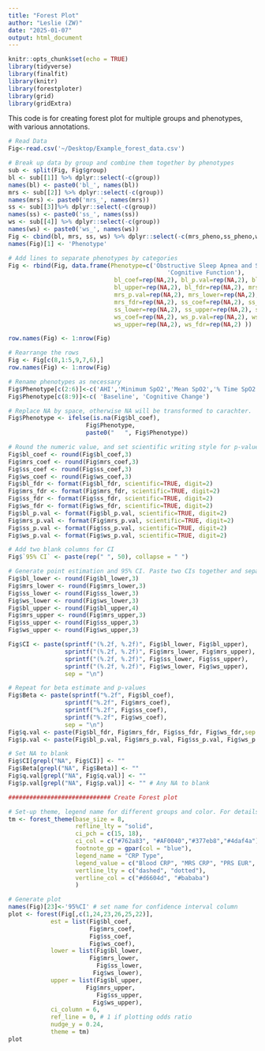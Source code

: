 ```yaml
---
title: "Forest Plot"
author: "Leslie (ZW)"
date: "2025-01-07"
output: html_document
---
```


```r
knitr::opts_chunk$set(echo = TRUE)
library(tidyverse)
library(finalfit)
library(knitr)
library(forestploter)
library(grid)
library(gridExtra)
```

This code is for creating forest plot for multiple groups and phenotypes, with various annotations.

```r
# Read Data
Fig<-read.csv('~/Desktop/Example_forest_data.csv')

# Break up data by group and combine them together by phenotypes
sub <- split(Fig, Fig$group) 
bl <- sub[[1]] %>% dplyr::select(-c(group))
names(bl) <- paste0('bl_', names(bl))
mrs <- sub[[2]] %>% dplyr::select(-c(group)) 
names(mrs) <- paste0('mrs_', names(mrs))
ss <- sub[[3]]%>% dplyr::select(-c(group)) 
names(ss) <- paste0('ss_', names(ss))
ws <- sub[[4]] %>% dplyr::select(-c(group))
names(ws) <- paste0('ws_', names(ws))
Fig <- cbind(bl, mrs, ss, ws) %>% dplyr::select(-c(mrs_pheno,ss_pheno,ws_pheno))
names(Fig)[1] <- 'Phenotype'

# Add lines to separate phenotypes by categories
Fig <- rbind(Fig, data.frame(Phenotype=c('Obstructive Sleep Apnea and Sleep Duration',
                                             'Cognitive Function'),
                              bl_coef=rep(NA,2), bl_p.val=rep(NA,2), bl_lower=rep(NA,2),
                              bl_upper=rep(NA,2), bl_fdr=rep(NA,2), mrs_coef=rep(NA,2), 
                              mrs_p.val=rep(NA,2), mrs_lower=rep(NA,2), mrs_upper=rep(NA,2), 
                              mrs_fdr=rep(NA,2), ss_coef=rep(NA,2), ss_p.val=rep(NA,2), 
                              ss_lower=rep(NA,2), ss_upper=rep(NA,2), ss_fdr=rep(NA,2), 
                              ws_coef=rep(NA,2), ws_p.val=rep(NA,2), ws_lower=rep(NA,2),
                              ws_upper=rep(NA,2), ws_fdr=rep(NA,2) ))

row.names(Fig) <- 1:nrow(Fig)

# Rearrange the rows
Fig <- Fig[c(8,1:5,9,7,6),]
row.names(Fig) <- 1:nrow(Fig)

# Rename phenotypes as necessary
Fig$Phenotype[c(2:6)]<-c('AHI','Minimum SpO2','Mean SpO2','% Time SpO2 <90','Sleep Duration')
Fig$Phenotype[c(8:9)]<-c( 'Baseline', 'Cognitive Change')

# Replace NA by space, otherwise NA will be transformed to carachter.
Fig$Phenotype <- ifelse(is.na(Fig$bl_coef), 
                      Fig$Phenotype,
                      paste0("   ", Fig$Phenotype))

# Round the numeric value, and set scientific writing style for p-values
Fig$bl_coef <- round(Fig$bl_coef,3)
Fig$mrs_coef <- round(Fig$mrs_coef,3)
Fig$ss_coef <- round(Fig$ss_coef,3)
Fig$ws_coef <- round(Fig$ws_coef,3)
Fig$bl_fdr <- format(Fig$bl_fdr, scientific=TRUE, digit=2)
Fig$mrs_fdr <- format(Fig$mrs_fdr, scientific=TRUE, digit=2)
Fig$ss_fdr <- format(Fig$ss_fdr, scientific=TRUE, digit=2)
Fig$ws_fdr <- format(Fig$ws_fdr, scientific=TRUE, digit=2)
Fig$bl_p.val <- format(Fig$bl_p.val, scientific=TRUE, digit=2)
Fig$mrs_p.val <- format(Fig$mrs_p.val, scientific=TRUE, digit=2)
Fig$ss_p.val <- format(Fig$ss_p.val, scientific=TRUE, digit=2)
Fig$ws_p.val <- format(Fig$ws_p.val, scientific=TRUE, digit=2)

# Add two blank columns for CI
Fig$`95% CI` <- paste(rep(" ", 50), collapse = " ")

# Generate point estimation and 95% CI. Paste two CIs together and separate by line break.
Fig$bl_lower <- round(Fig$bl_lower,3)
Fig$mrs_lower <- round(Fig$mrs_lower,3)
Fig$ss_lower <- round(Fig$ss_lower,3)
Fig$ws_lower <- round(Fig$ws_lower,3)
Fig$bl_upper <- round(Fig$bl_upper,4)
Fig$mrs_upper <- round(Fig$mrs_upper,3)
Fig$ss_upper <- round(Fig$ss_upper,3)
Fig$ws_upper <- round(Fig$ws_upper,3)

Fig$CI <- paste(sprintf("(%.2f, %.2f)", Fig$bl_lower, Fig$bl_upper), 
                sprintf("(%.2f, %.2f)", Fig$mrs_lower, Fig$mrs_upper),
                sprintf("(%.2f, %.2f)", Fig$ss_lower, Fig$ss_upper),
                sprintf("(%.2f, %.2f)", Fig$ws_lower, Fig$ws_upper),
                sep = "\n")

# Repeat for beta estimate and p-values
Fig$Beta <- paste(sprintf("%.2f", Fig$bl_coef),
                sprintf("%.2f", Fig$mrs_coef),
                sprintf("%.2f", Fig$ss_coef),
                sprintf("%.2f", Fig$ws_coef),
                sep = "\n")
Fig$q.val <- paste(Fig$bl_fdr, Fig$mrs_fdr, Fig$ss_fdr, Fig$ws_fdr,sep = "\n")
Fig$p.val <- paste(Fig$bl_p.val, Fig$mrs_p.val, Fig$ss_p.val, Fig$ws_p.val, sep = "\n")

# Set NA to blank
Fig$CI[grepl("NA", Fig$CI)] <- "" 
Fig$Beta[grepl("NA", Fig$Beta)] <- "" 
Fig$q.val[grepl("NA", Fig$q.val)] <- "" 
Fig$p.val[grepl("NA", Fig$p.val)] <- "" # Any NA to blank

############################# Create Forest plot

# Set-up theme, legend name for different groups and color. For details one can check function help page and Vignettes for package 'forestploter'.
tm <- forest_theme(base_size = 8,
                   refline_lty = "solid",
                   ci_pch = c(15, 18),
                   ci_col = c("#762a83", "#AF0040","#377eb8","#4daf4a"),
                   footnote_gp = gpar(col = "blue"),
                   legend_name = "CRP Type",
                   legend_value = c("Blood CRP", "MRS CRP", "PRS EUR",  "PRS wsum" ),
                   vertline_lty = c("dashed", "dotted"),
                   vertline_col = c("#d6604d", "#bababa")
                   )

# Generate plot
names(Fig)[23]<-'95%CI' # set name for confidence interval column 
plot <- forest(Fig[,c(1,24,23,26,25,22)], 
            est = list(Fig$bl_coef,
                       Fig$mrs_coef,
                       Fig$ss_coef,
                       Fig$ws_coef),
            lower = list(Fig$bl_lower,
                       Fig$mrs_lower,
                         Fig$ss_lower,
                        Fig$ws_lower), 
            upper = list(Fig$bl_upper,
                      Fig$mrs_upper,
                         Fig$ss_upper,
                        Fig$ws_upper),
            ci_column = 6,
            ref_line = 0, # 1 if plotting odds ratio
            nudge_y = 0.24,
            theme = tm)
plot
```
